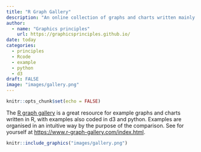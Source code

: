 ```yaml
---
title: "R Graph Gallery"
description: "An online collection of graphs and charts written mainly but not exclusively written in R."
author:
  - name: "Graphics principles"
    url: https://graphicsprinciples.github.io/
date: today
categories:
  - principles 
  - Rcode
  - example
  - python
  - d3
draft: FALSE
image: "images/gallery.png"
---
```



```r
knitr::opts_chunk$set(echo = FALSE)
```

The [R graph gallery](https://www.r-graph-gallery.com/index.html) is a great resource for example graphs and charts written in R, with examples also coded in d3 and python. Examples are organised in an intuitive way by the purpose of the comparison. See for yourself at [https://www.r-graph-gallery.com/index.html](https://www.r-graph-gallery.com/index.html).


```r
knitr::include_graphics("images/gallery.png")
```

